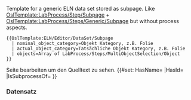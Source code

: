 <noinclude>
{{OslTemplate:LabProcess/Step/Subpage/Template
  |form=Form:{{BASEPAGENAME}}
  |template=OslTemplate:{{BASEPAGENAME}}
  |status=Complete
  |version=4.0
}}

Template for a generic ELN data set stored as subpage.
Like [[OslTemplate:LabProcess/Step/Subpage]] + [[OslTemplate:LabProcess/Steps/Generic/Subpage]] but without process aspects.

<pre>
{{OslTemplate:ELN/Editor/DataSet/Subpage
  | nominal_object_category=Objekt Kategory, z.B. Folie
  | actual_object_category=Tatsächliche Objekt Kategory, z.B. Folie
  | objects=Array of LabProcess/Steps/MultiObjectSelection/Object
}}

</pre>
Seite bearbeiten um den Quelltext zu sehen.
</noinclude>
<includeonly><!-- from Template:LabProcess/Step/Subpage -->
{{#set: HasName={{{name}}} |HasId={{SUBPAGENAME}} |IsSubprocessOf={{{process}}} }}
=== Datensatz {{{name}}} ===
<!-- BESCHREIBUNG (Dubliziert in Unterseitenvorlage) -->
{{{description|}}}
<!-- Generischer Prozessschritt vom Typ {{#if: {{{type|}}}|[[{{{type}}}]]|{{OslTemplate:Message/NotDefined}}}}. {{{description|}}}
{{#if: {{{nominal_device_category|}}} {{{nominal_device_type|}}} {{{nominal_device_instance|}}}  
| Für den diesen Prozessschritt müssen ein oder mehrere Geräte aus der Kategorie: {{#if: {{{nominal_device_category|}}}|[[:{{{nominal_device_category}}}]]|{{OslTemplate:Message/NotDefined}}}}) ausgewählt werden. |}}
{{#if: {{{nominal_object_category|}}} {{{nominal_object_type|}}} {{{nominal_object_instance|}}}  
| Für den diesen Prozessschritt müssen ein oder mehrere Objekte aus der Kategorie: {{#if: {{{nominal_object_category|}}}|[[:{{{nominal_object_category}}}]]|{{OslTemplate:Message/NotDefined}}}}) ausgewählt werden. |}}
{{#if: {{{quantitatives|}}}
| Für den diesen Prozessschritt müssen ein oder mehrere Parameter angegeben werden. |}} -->

{{{tools|}}}{{{objects|}}}{{{quantitatives|}}}{{{files|}}}

<!--
-->{{OslTemplate:LabProcess/Step/Footer
|specific_template=OslTemplate:ELN/Editor/DataSet/Subpage
}}
</includeonly>